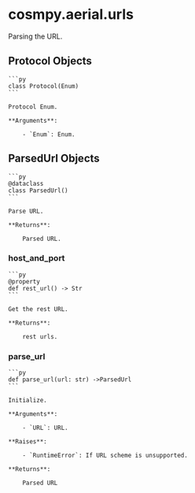 # cosmpy.aerial.urls

Parsing the URL.

## Protocol Objects 

    ```py
    class Protocol(Enum)
    ```

    Protocol Enum.

    **Arguments**:

        - `Enum`: Enum.

## ParsedUrl Objects

    ```py
    @dataclass
    class ParsedUrl()
    ```

    Parse URL.

    **Returns**:

        Parsed URL.

### host_and_port

    ```py
    @property
    def rest_url() -> Str
    ```

    Get the rest URL.

    **Returns**:

        rest urls.

### parse_url

    ```py
    def parse_url(url: str) ->ParsedUrl
    ```

    Initialize.

    **Arguments**:

        - `URL`: URL.

    **Raises**:

        - `RuntimeError`: If URL scheme is unsupported.

    **Returns**:

        Parsed URL